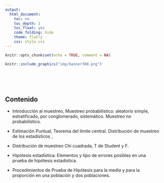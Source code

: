 ```yaml
---
output:
  html_document:
    toc: no
    toc_depth: 2
    toc_float: yes
    code_folding: hide
    theme: flatly
    css: style.css
---
```


```r
knitr::opts_chunk$set(echo = TRUE, comment = NA)
```

```r
knitr::include_graphics("img/banner300.png")
```
<!-- <br/><br/> -->

<!-- # **Introducción** -->

<!-- La inferencia estadística es una de las herramientas mas fuertes de la estadística que  permite la generalización de los resultados  obtenidos  en una muestra a  toda  la población. En este módulo encontraras los procedimientos que te permitirán realizar una correcta inferencia de tus datos. -->


<!-- <br/><br/><br/> -->

<!-- # **Objetivo** -->

<!-- Al finalizar el módulo el estudiante estará en capacidad de RECONOCER, INFERIR y CONSTRASTAR a partir de la estimación a través de INTERVALOS DE CONFIANZA  y PRUEBAS DE HIPOTESIS, permitiendo incorporar estas herramientas estadísticas a la toma de decisiones. -->



<br/><br/><br/>

## **Contenido**

* Introducción al muestreo, Muestreo probabilístico: aleatorio simple, estratificado, por conglomerado, sistemático.  Muestreo no probabilístico. 


* Estimación Puntual, Teorema del límite central. Distribución de muestreo de los estadísticos , 





* Distribución de muestreo Chi cuadrada, T de Student  y F.

* Hipótesis estadística: Elementos y tipo de errores posibles en una prueba de hipótesis estadística. 

* Procedimientos de Prueba de Hipótesis para la media y para la proporción en una población y dos poblaciones.


